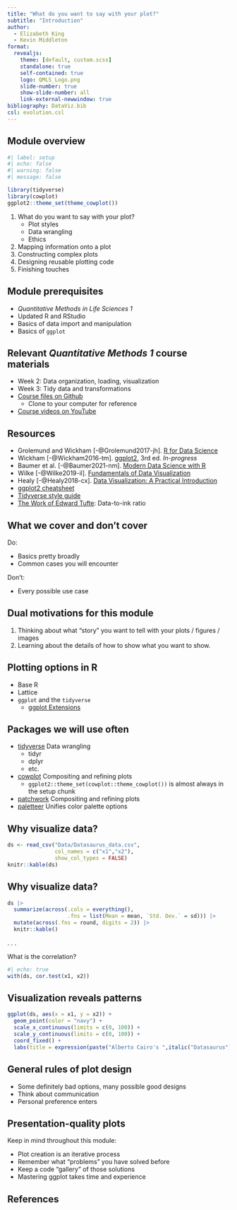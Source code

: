 ```yaml
---
title: "What do you want to say with your plot?"
subtitle: "Introduction"
author:
  - Elizabeth King
  - Kevin Middleton
format:
  revealjs:
    theme: [default, custom.scss]
    standalone: true
    self-contained: true
    logo: QMLS_Logo.png
    slide-number: true
    show-slide-number: all
    link-external-newwindow: true
bibliography: DataViz.bib
csl: evolution.csl
---
```


## Module overview

```r
#| label: setup
#| echo: false
#| warning: false
#| message: false

library(tidyverse)
library(cowplot)
ggplot2::theme_set(theme_cowplot())
```

1. What do you want to say with your plot?
    - Plot styles
    - Data wrangling
    - Ethics
2. Mapping information onto a plot
3. Constructing complex plots
4. Designing reusable plotting code
5. Finishing touches


## Module prerequisites

- *Quantitative Methods in Life Sciences 1*
- Updated R and RStudio
- Basics of data import and manipulation
- Basics of `ggplot`


## Relevant *Quantitative Methods 1* course materials

- Week 2: Data organization, loading, visualization
- Week 3: Tidy data and transformations
- [Course files on Github](https://github.com/kmiddleton/quant_methods)
  - Clone to your computer for reference
- [Course videos on YouTube](https://www.youtube.com/playlist?list=PLeIk-G-wZpqx1yW49XAHqoccBXhNJrUSu) 


## Resources

- Grolemund and Wickham [-@Grolemund2017-jh]. [R for Data Science](https://r4ds.had.co.nz/)
- Wickham [-@Wickham2016-tm]. [ggplot2](https://ggplot2-book.org/), 3rd ed. *In-progress*
- Baumer et al. [-@Baumer2021-nm]. [Modern Data Science with R](https://mdsr-book.github.io/mdsr2e/)
- Wilke [-@Wilke2019-il]. [Fundamentals of Data Visualization](https://clauswilke.com/dataviz/index.html)
- Healy [-@Healy2018-cx]. [Data Visualization: A Practical Introduction](https://socviz.co/index.html#preface)
- [ggplot2 cheatsheet](https://www.maths.usyd.edu.au/u/UG/SM/STAT3022/r/current/Misc/data-visualization-2.1.pdf)
- [Tidyverse style guide](https://style.tidyverse.org/)
- [The Work of Edward Tufte](https://www.edwardtufte.com/tufte/): Data-to-ink ratio


## What we cover and don't cover

Do:

- Basics pretty broadly
- Common cases you will encounter

Don't:

- Every possible use case


## Dual motivations for this module

1. Thinking about what "story" you want to tell with your plots / figures / images
2. Learning about the details of how to show what you want to show.


## Plotting options in R

- Base R
- Lattice
- `ggplot` and the `tidyverse`
  - [ggplot Extensions](https://exts.ggplot2.tidyverse.org/gallery/)


## Packages we will use often

- [tidyverse](https://www.tidyverse.org/) Data wrangling
  - tidyr
  - dplyr
  - etc.
- [cowplot](https://cran.r-project.org/web/packages/cowplot/vignettes/introduction.html) Compositing and refining plots
  - `ggplot2::theme_set(cowplot::theme_cowplot())` is almost always in the setup chunk 
- [patchwork](https://patchwork.data-imaginist.com/) Compositing and refining plots
- [paletteer](https://emilhvitfeldt.github.io/paletteer/) Unifies color palette options


## Why visualize data? {.scrollable}

```r
ds <- read_csv("Data/Datasaurus_data.csv",
               col_names = c("x1","x2"),
               show_col_types = FALSE)
knitr::kable(ds)
```


## Why visualize data? {.scrollable}

```r
ds |> 
  summarize(across(.cols = everything(),
                   .fns = list(Mean = mean, `Std. Dev.` = sd))) |> 
  mutate(across(.fns = round, digits = 2)) |> 
  knitr::kable()
```

. . .

What is the correlation?

```r
#| echo: true
with(ds, cor.test(x1, x2))
```


## Visualization reveals patterns

```r
ggplot(ds, aes(x = x1, y = x2)) +
  geom_point(color = "navy") +
  scale_x_continuous(limits = c(0, 100)) +
  scale_y_continuous(limits = c(0, 100)) +
  coord_fixed() +
  labs(title = expression(paste("Alberto Cairo's ",italic("Datasaurus"))))
```


## General rules of plot design

- Some definitely bad options, many possible good designs
- Think about communication
- Personal preference enters


## Presentation-quality plots

Keep in mind throughout this module:

- Plot creation is an iterative process
- Remember what "problems" you have solved before
- Keep a code "gallery" of those solutions
- Mastering ggplot takes time and experience


## References

::: {#refs}
:::

